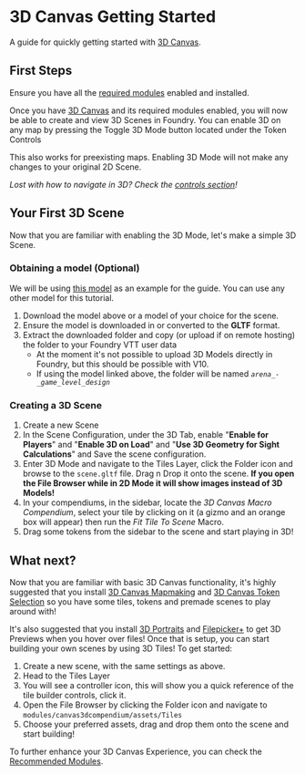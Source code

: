 
# 3D Canvas Getting Started

A guide for quickly getting started with [3D Canvas](3D_Canvas 'wikilink').

## First Steps

Ensure you have all the [required modules](3D_Canvas#Required_Modules 'wikilink') enabled and installed.

Once you have [3D Canvas](3D_Canvas 'wikilink') and its required modules
enabled, you will now be able to create and view 3D Scenes in Foundry.
You can enable 3D on any map by pressing the Toggle 3D Mode button <FontAwesomeIcon icon={faCube} /> located under the Token Controls <FontAwesomeIcon icon={faUser} /> 

This also works for preexisting maps. Enabling 3D Mode will not make any
changes to your original 2D Scene.

_Lost with how to navigate in 3D? Check the [controls section](3D-Canvas#controls)\!_

## Your First 3D Scene

Now that you are familiar with enabling the 3D Mode, let's make a simple
3D Scene.

### Obtaining a model (Optional)

We will be using [this model](https://sketchfab.com/3d-models/arena-game-level-design-2af935c72b0d4e758ef5ad376d0dba32)
as an example for the guide. You can use any other model for this
tutorial.

1. Download the model above or a model of your choice for the scene.
2. Ensure the model is downloaded in or converted to the **GLTF**
   format.
3. Extract the downloaded folder and copy (or upload if on remote
   hosting) the folder to your Foundry VTT user data
   - At the moment it's not possible to upload 3D Models directly in
     Foundry, but this should be possible with V10.
   - If using the model linked above, the folder will be named
     _`arena_-_game_level_design`_

### Creating a 3D Scene

1. Create a new Scene
2. In the Scene Configuration, under the 3D Tab, enable "**Enable for
   Players**" and "**Enable 3D on Load**" and "**Use 3D Geometry for
   Sight Calculations**" and Save the scene configuration.
3. Enter 3D Mode and navigate to the Tiles Layer, click the Folder icon
   and browse to the `scene.gltf` file. Drag n Drop it onto the scene.
   **If you open the File Browser while in 2D Mode it will show images
   instead of 3D Models\!**
4. In your compendiums, in the sidebar, locate the _3D Canvas Macro
   Compendium_, select your tile by clicking on it (a gizmo and an
   orange box will appear) then run the _Fit Tile To Scene_ Macro.
5. Drag some tokens from the sidebar to the scene and start playing in
   3D\!

## What next?

Now that you are familiar with basic 3D Canvas functionality, it's
highly suggested that you install [3D Canvas Mapmaking](https://github.com/theripper93/canvas3dcompendium) and [3D Canvas Token Selection](https://github.com/theripper93/canvas3dtokencompendium) so
you have some tiles, tokens and premade scenes to play around with\!

It's also suggested that you install [3D Portraits](3D_Portraits 'wikilink') and
[Filepicker+](Filepicker+ 'wikilink') to get 3D Previews when you hover
over files\! Once that is setup, you can start building your own scenes
by using 3D Tiles\! To get started:

1. Create a new scene, with the same settings as above.
2. Head to the Tiles Layer
3. You will see a controller icon, this will show you a quick reference
   of the tile builder controls, click it.
4. Open the File Browser by clicking the Folder icon and navigate to
   `modules/canvas3dcompendium/assets/Tiles`
5. Choose your preferred assets, drag and drop them onto the scene and
   start building\!

To further enhance your 3D Canvas Experience, you can check the
[Recommended Modules](3D_Canvas#Recommended_Modules 'wikilink').
